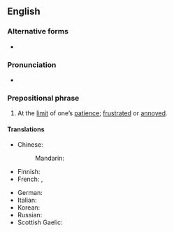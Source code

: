 ==English==

===Alternative forms===
* {{l|en|at the end of one's rope}}

===Pronunciation===
* {{audio|en|en-au-at the end of one's tether.ogg|Audio (AU)}}

===Prepositional phrase===
{{en-PP}}

# {{lb|en|idiomatic|UK}} At the [[limit]] of one’s [[patience]]; [[frustrated]] or [[annoyed]].

====Translations====
{{trans-top|At the limit of one’s patience}}
* Chinese:
*: Mandarin: {{t|cmn|在耐心的极限|tr=zài nàixīn de jíxiàn}}
* Finnish: {{t|fi|[[olla]] [[katkeamispiste|katkeamispisteessä]]}}
* French: {{t+|fr|au bout du rouleau}}, {{t+|fr|exaspéré}}
{{trans-mid}}
* German: {{t|de|mit seiner Geduld am Ende}}
* Italian: {{t|it|al limite della sopportazione}}
* Korean: {{t|ko|진퇴양난에 빠진}}
* Russian: {{t|ru|на грани срыва}}
* Scottish Gaelic: {{t|gd|aig an dùbhlan le}}
{{trans-bottom}}